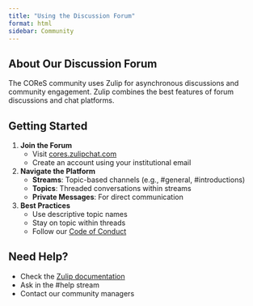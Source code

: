 ```yaml
---
title: "Using the Discussion Forum"
format: html
sidebar: Community
---
```


## About Our Discussion Forum
The COReS community uses Zulip for asynchronous discussions and community engagement. Zulip combines the best features of forum discussions and chat platforms.

## Getting Started

1. **Join the Forum**
   - Visit [cores.zulipchat.com](https://cores.zulipchat.com)
   - Create an account using your institutional email

2. **Navigate the Platform**
   - **Streams**: Topic-based channels (e.g., #general, #introductions)
   - **Topics**: Threaded conversations within streams
   - **Private Messages**: For direct communication

3. **Best Practices**
   - Use descriptive topic names
   - Stay on topic within threads
   - Follow our [Code of Conduct](/about-cores/code-of-conduct.qmd)

## Need Help?
- Check the [Zulip documentation](https://zulip.com/help/)
- Ask in the #help stream
- Contact our community managers